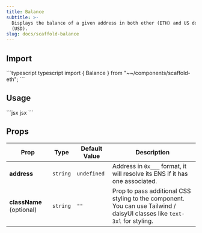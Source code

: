 ```yaml
---
title: Balance
subtitle: >-
  Displays the balance of a given address in both ether (ETH) and US dollars
  (USD).
slug: docs/scaffold-balance
---
```



## Import

<CodeGroup>
  ```typescript typescript
  import { Balance } from "~~/components/scaffold-eth";
  ```
</CodeGroup>

## Usage

<CodeGroup>
  ```jsx jsx
  <Balance address="0x34aA3F359A9D614239015126635CE7732c18fDF3" />
  ```
</CodeGroup>

## Props

| Prop                     | Type     | Default Value | Description                                                                                                               |
| ------------------------ | -------- | ------------- | ------------------------------------------------------------------------------------------------------------------------- |
| **address**              | `string` | `undefined`   | Address in `0x___` format, it will resolve its ENS if it has one associated.                                              |
| **className** (optional) | `string` | `""`          | Prop to pass additional CSS styling to the component. You can use Tailwind / daisyUI classes like `text-3xl` for styling. |
